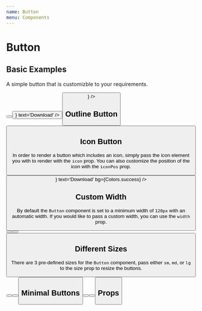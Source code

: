 ```yaml
---
name: Button
menu: Components
---
```




# Button

## Basic Examples

A simple button that is customizble to your requirements. 

<Playground>
  <Row justify='flex-start'>
    <Button 
      margin='0 20px 0 0' 
      text='Click Me' 
    />
    <Button
      margin='0 20px 0 0'  
      icon={<Download color="white" size={20} />} 
      text='Download' 
    />
    <Button 
      icon={<Home color="white" size={20} />} 
    />
  </Row>
</Playground>

## Outline Button

<Playground>
  <Button text='Click Me' outline color={Colors.blue} />
</Playground>

## Icon Button

In order to render a button which includes an icon, simply pass the icon element you with to render with the `icon` prop. You can also customize the position of the icon with the `iconPos` prop.

<Playground>
  <Button 
    icon={<Download color="white" size={20} />} 
    text='Download' 
    bg={Colors.success} 
  />
</Playground>

## Custom Width

By default the `Button` component is set to a minimum width of `120px` with an automatic width. If you would like to pass a custom width, you can use the `width` prop.

<Playground>
  <Row>
    <Button width='30%' text='Click Me' bg={Colors.blue} />
    <Button width='30%' text='Success' bg={Colors.success} />
    <Button width='30%' text='Error'  bg={Colors.error} />
  </Row> 
</Playground>

## Different Sizes

There are 3 pre-defined sizes for the `Button` component, pass either `sm`, `md`, or `lg` to the size prop to resize the buttons.

<Playground>
  <Row>
    <Button size='sm' width='30%' text='Click Me' bg={Colors.blue} />
    <Button size='md' width='30%' text='Click Me' bg={Colors.blue} />
    <Button size='lg' width='30%' text='Click Me' bg={Colors.blue} />
  </Row> 
</Playground>

## Minimal Buttons

<Playground>
  <Row justify='flex-start'>
    <Button margin='0 20px 0 0' minimal text='Default' color={Colors.blue} />
    <Button margin='0 20px 0 0' minimal text='Success' color={Colors.success} />
    <Button margin='0 20px 0 0' minimal text='Error' color={Colors.error} />
  </Row> 
</Playground>

## Props

<PropsTable of={Button} />